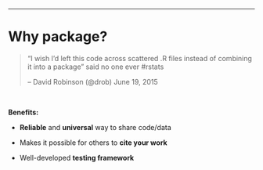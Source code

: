 ---

# Why package?

<blockquote class="twitter-tweet"><p lang="en" dir="ltr">"I wish I'd left this code across scattered .R files instead of combining it into a package" said no one ever #rstats</p>-- David Robinson (@drob) June 19, 2015</blockquote> 

<br>

__Benefits:__

* __Reliable__ and __universal__ way to share code/data

* Makes it possible for others to __cite your work__

* Well-developed __testing framework__
